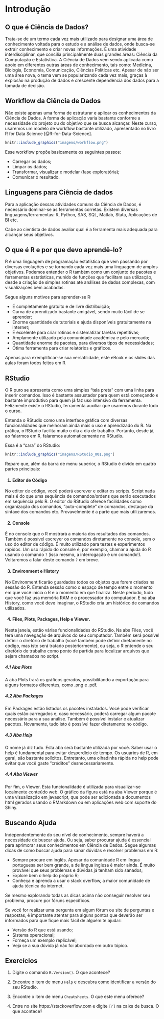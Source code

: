 
# Introdução

## O que é Ciência de Dados?

Trata-se de um termo cada vez mais utilizado para designar uma área de conhecimento voltada para o estudo e a análise de dados, onde busca-se extrair conhecimento e criar novas informações. É uma atividade interdisciplinar, que concilia principalmente duas grandes áreas: Ciência da Computação e Estatística. A Ciência de Dados vem sendo aplicada como apoio em diferentes outras áreas de conhecimento, tais como: Medicina, Biologia, Economia, Comunicação, Ciências Políticas etc. Apesar de não ser uma área nova, o tema vem se popularizando cada vez mais, graças à explosão na produção de dados e crescente dependência dos dados para a tomada de decisão.

## Workflow da Ciência de Dados

Não existe apenas uma forma de estruturar e aplicar os conhecimentos da Ciência de Dados. A forma de aplicação varia bastante conforme a necessidade do projeto ou do objetivo que se busca alcançar. Neste curso, usaremos um modelo de workflow bastante utilizado, apresentado no livro R for Data Science [@R-for-Data-Science].

```r
knitr::include_graphics("imagens/workflow.png")
```

Esse workflow propõe basicamente os seguintes passos:

  - Carregar os dados;
- Limpar os dados;
- Transformar, visualizar e modelar (fase exploratória);
- Comunicar o resultado.

## Linguagens para Ciência de dados

Para a aplicação dessas atividades comuns da Ciência de Dados, é necessário dominar-se as ferramentas corretas. Existem diversas linguagens/ferramentas: R, Python, SAS, SQL, Matlab, Stata, Aplicações de BI etc.

Cabe ao cientista de dados avaliar qual é a ferramenta mais adequada para alcançar seus objetivos.

## O que é R e por que devo aprendê-lo?

R é uma linguagem de programação estatística que vem passando por diversas evoluções e se tornando cada vez mais uma linguagem de amplos objetivos. Podemos entender o R também como um conjunto de pacotes e ferramentas estatísticas, munido de funções que facilitam sua utilização, desde a criação de simples rotinas até análises de dados complexas, com visualizações bem acabadas.

Segue alguns motivos para aprender-se R:

  - É completamente gratuito e de livre distribuição;
- Curva de aprendizado bastante amigável, sendo muito fácil de se aprender;
- Enorme quantidade de tutoriais e ajuda disponíveis gratuitamente na internet;
- É excelente para criar rotinas e sistematizar tarefas repetitivas;
- Amplamente utilizado pela comunidade acadêmica e pelo mercado;
- Quantidade enorme de pacotes, para diversos tipos de necessidades;
- Ótima ferramenta para criar relatórios e gráficos.

Apenas para exemplificar-se sua versatilidade, este eBook e os slides das aulas foram todos feitos em R.

## RStudio

O R puro se apresenta como uma simples "tela preta" com uma linha para inserir comandos. Isso é bastante assustador para quem está começando e bastante improdutivo para quem já faz uso intensivo da ferramenta. Felizmente existe o RStudio, ferramenta auxiliar que usaremos durante todo o curso.

Entenda o RStudio como uma interface gráfica com diversas funcionalidades que melhoram ainda mais o uso e aprendizado do R. Na prática, o RStudio facilita muito o dia a dia de trabalho. Portanto, desde já, ao falarmos em R, falaremos automaticamente no RStudio.

Essa é a "cara" do RStudio:

  ```r
knitr::include_graphics("imagens/RStudio_001.png")
```

Repare que, além da barra de menu superior, o RStudio é divido em quatro partes principais:

  <h4> 1. Editor de Código </h4>
  No editor de código, você poderá escrever e editar os scripts. Script nada mais é do que uma sequência de comandos/ordens que serão executados em sequência pelo R. O editor do RStudio oferece facilidades como organização dos comandos, "auto-complete" de comandos, destaque da sintaxe dos comandos etc. Provavelmente é a parte que mais utilizaremos.

<h4> 2. Console </h4>
  É no console que o R mostrará a maioria dos resultados dos comandos. Também é possível escrever os comandos diretamente no console, sem o uso do editor de código. É muito utilizado para testes e experimentos rápidos. Um uso rápido do console é, por exemplo, chamar a ajuda do R usando o comando `?` (isso mesmo, a interrogação é um comando!). Voltaremos a falar deste comando `?` em breve.

<h4> 3. Environment e History </h4>
  No Environment ficarão guardados todos os objetos que forem criados na sessão do R. Entenda sessão como o espaço de tempo entre o momento em que você inicia o R e o momento em que finaliza. Neste período, tudo que você faz usa memória RAM e o processador do computador. E na aba History, como você deve imaginar, o RStudio cria um histórico de comandos utilizados.

<h4> 4. Files, Plots, Packages, Help e Viewer. </h4>
  Nesta janela, estão várias funcionalidades do RStudio. Na aba Files, você terá uma navegação de arquivos do seu computador. Também será possível definir o diretório de trabalho (você também pode definir diretamente no código, mas isto será tratado posteriormente), ou seja, o R entende o seu diretório de trabalho como ponto de partida para localizar arquivos que sejam chamados no script.

<h5> 4.1 Aba Plots </h5>
  A aba Plots trará os gráficos gerados, possibilitando a exportação para alguns formatos diferentes, como .png e .pdf.

<h5> 4.2 Aba Packages </h5>
  Em Packages estão listados os pacotes instalados. Você pode verificar quais estão carregados e, caso necessário, poderá carregar algum pacote necessário para a sua análise. Também é possível instalar e atualizar pacotes. Novamente, tudo isto é possível fazer diretamente no código.

<h5> 4.3 Aba Help </h5>
  O nome já diz tudo. Esta aba será bastante utilizada por você. Saber usar o help é fundamental para evitar desperdício de tempo. Os usuários de R, em geral, são bastante solícitos. Entretanto, uma olhadinha rápida no help pode evitar que você gaste “créditos” desnecessariamente.

<h5> 4.4 Aba Viewer </h5>
  Por fim, o Viewer. Esta funcionalidade é utilizada para visualizar-se localmente conteúdo web. O gráfico da figura está na aba Viewer porque é uma visualização em javascript, que pode ser adicionada a documentos html gerados usando o RMarkdown ou em aplicações web com suporte do Shiny.

## Buscando Ajuda

Independentemente do seu nível de conhecimento, sempre haverá a necessidade de buscar ajuda. Ou seja, saber procurar ajuda é essencial para aprimorar seus conhecimentos em Ciência de Dados. Segue algumas dicas de como buscar ajuda para sanar dúvidas e resolver problemas em R:

  - Sempre procure em inglês. Apesar da comunidade R em língua portuguesa ser bem grande, a de língua inglesa é maior ainda. É muito provável que seus problemas e dúvidas já tenham sido sanados;
- Explore bem o help do próprio R;
- Conheça e aprenda a usar o stack overflow, a maior comunidade de ajuda técnica da internet.

Se mesmo explorando todas as dicas acima não conseguir resolver seu problema, procure por fóruns específicos.

Se você for realizar uma pergunta em algum fórum ou site de perguntas e respostas, é importante atentar para alguns pontos que deverão ser informados para que fique mais fácil de alguém te ajudar:

  - Versão do R que está usando;
- Sistema operacional;
- Forneça um exemplo replicável;
- Veja se a sua dúvida já não foi abordada em outro tópico.

## Exercícios

1. Digite o comando `R.Version()`. O que acontece?

  2. Encontre o item de menu `Help` e descubra como identificar a versão do seu RStudio.

3. Encontre o item de menu `Cheatsheets`. O que este menu oferece?

  4. Entre no site https://stackoverflow.com e digite `[r]` na caixa de busca. O que acontece?
